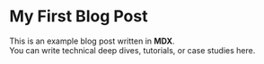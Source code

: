 # My First Blog Post

This is an example blog post written in **MDX**.  
You can write technical deep dives, tutorials, or case studies here.
